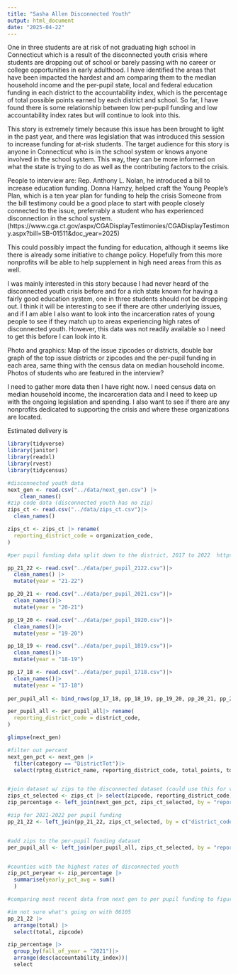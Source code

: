 ```yaml
---
title: "Sasha Allen Disconnected Youth"
output: html_document
date: "2025-04-22"
---
```


One in three students are at risk of not graduating high school in Connecticut which is  a result of the disconnected youth crisis where students are dropping out of school or barely passing with no career or college opportunities in early adulthood. I have identified the areas that have been impacted the hardest and am comparing them to the median household income and the per-pupil state, local and federal education funding in each district to the accountability index, which is the percentage of total possible points earned by each district and school. So far, I have found there is some relationship between low per-pupil funding and low accountability index rates but will continue to look into this. 

This story is extremely timely because this issue has been brought to light in the past year, and there was legislation that was introduced this session to increase funding for at-risk students. The target audience for this story is anyone in Connecticut who is in the school system or knows anyone involved in the school system. This way, they can be more informed on what the state is trying to  do as well as the contributing factors to the crisis. 

People to interview are: 
Rep. Anthony L. Nolan, he introduced a bill to increase education funding.
Donna Hamzy, helped craft the Young People's Plan, which is a ten year plan for funding to help the crisis
Someone from the bill testimony could be a good place to start with people closely connected to the issue, preferrably a student who has experienced disconnection in the school system. (https://www.cga.ct.gov/aspx/CGADisplayTestimonies/CGADisplayTestimony.aspx?bill=SB-01511&doc_year=2025)

This could possibly impact the funding for education, although it seems like there is already some initiative to change policy. Hopefully from this more nonprofits will be able to help supplement in high need areas from this as well. 

I was mainly interested in this story because I had never heard of the disconnected youth crisis before and for a rich state known for having a fairly good education system, one in three students should not be dropping out. I think it will be interesting to see if there are other underlying issues, and if I am able I also want to look into the incarceration rates of young people to see if they match up to areas experiencing high rates of disconnected youth. However, this data was not readily available so I need to get this before I can look into it.

Photo and graphics: Map of the issue zipcodes or districts, double bar graph of the top issue districts or zipcodes and the per-pupil funding in each area, same thing with the census data on median household income. Photos of students who are featured in the interview?

I need to gather more data then I have right now. I need census data on median household income, the incarceration data and I need to keep up with the ongoing legislation and spending. I also want to see if there are any nonprofits dedicated to supporting the crisis and where these organizations are located. 

Estimated delivery is 

```r
library(tidyverse)
library(janitor)
library(readxl)
library(rvest)
library(tidycensus)
```


```r
#disconnected youth data
next_gen <- read.csv("../data/next_gen.csv") |> 
    clean_names()
#zip code data (disconnected youth has no zip)
zips_ct <- read.csv("../data/zips_ct.csv")|>
  clean_names()

zips_ct <- zips_ct |> rename(
  reporting_district_code = organization_code,
)

#per pupil funding data split down to the district, 2017 to 2022  https://public-edsight.ct.gov/overview/per-pupil-expenditures-by-function---district/per-pupil-expenditures-by-funding-source---summary?language=en_US

pp_21_22 <- read.csv("../data/per_pupil_2122.csv")|>
  clean_names() |>
  mutate(year = "21-22")

pp_20_21 <- read.csv("../data/per_pupil_2021.csv")|>
  clean_names()|>
  mutate(year = "20-21")

pp_19_20 <- read.csv("../data/per_pupil_1920.csv")|>
  clean_names()|>
  mutate(year = "19-20")

pp_18_19 <- read.csv("../data/per_pupil_1819.csv")|>
  clean_names()|>
  mutate(year = "18-19")

pp_17_18 <- read.csv("../data/per_pupil_1718.csv")|>
  clean_names()|>
  mutate(year = "17-18")
  
per_pupil_all <- bind_rows(pp_17_18, pp_18_19, pp_19_20, pp_20_21, pp_21_22)

per_pupil_all <- per_pupil_all|> rename(
  reporting_district_code = district_code,
)
```


```r
glimpse(next_gen)

```


```r
#filter out percent
next_gen_pct <- next_gen |>
  filter(category == "DistrictTot")|>
  select(rptng_district_name, reporting_district_code, total_points, total_possible_points, fall_of_year, accountability_index,) 


#join dataset w/ zips to the disconnected dataset (could use this for viz purposes)
zips_ct_selected <- zips_ct |> select(zipcode, reporting_district_code)
zip_percentage <- left_join(next_gen_pct, zips_ct_selected, by = "reporting_district_code")

#zip for 2021-2022 per pupil funding 
pp_21_22 <- left_join(pp_21_22, zips_ct_selected, by = c("district_code" = "reporting_district_code"))


#add zips to the per-pupil funding dataset
per_pupil_all <- left_join(per_pupil_all, zips_ct_selected, by = "reporting_district_code")


#counties with the highest rates of disconnected youth
zip_pct_peryear <- zip_percentage |>
  summarise(yearly_pct_avg = sum()
  )
```

```r
#comparing most recent data from next gen to per pupil funding to figure out which zips get the least

#im not sure what's going on with 06105 
pp_21_22 |>
  arrange(total) |>
  select(total, zipcode)
```
```r
zip_percentage |>
  group_by(fall_of_year = "2021")|>
  arrange(desc(accountability_index))|
  select
```



